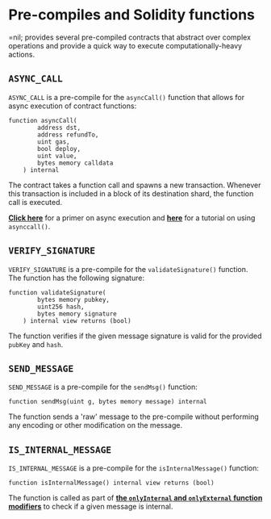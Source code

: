 # Pre-compiles and Solidity functions

=nil; provides several pre-compiled contracts that abstract over complex operations and provide a quick way to execute computationally-heavy actions.

## `ASYNC_CALL`

`ASYNC_CALL` is a pre-compile for the `asyncCall()` function that allows for async execution of contract functions:

```solidity showLineNumbers
function asyncCall(
        address dst,
        address refundTo,
        uint gas,
        bool deploy,
        uint value,
        bytes memory calldata
    ) internal
```

The contract takes a function call and spawns a new transaction. Whenever this transaction is included in a block of its destination shard, the function call is executed.

[**Click here**](../../core-concepts/shards-parallel-execution##async-execution) for a primer on async execution and [**here**](../../getting-started/essentials/handling-async-execution) for a tutorial on using `asynccall()`.

## `VERIFY_SIGNATURE`

`VERIFY_SIGNATURE` is a pre-compile for the `validateSignature()` function. The function has the following signature:

```solidity showLineNumbers
function validateSignature(
        bytes memory pubkey,
        uint256 hash,
        bytes memory signature
    ) internal view returns (bool)
```

The function verifies if the given message signature is valid for the provided `pubKey` and `hash`.

## `SEND_MESSAGE`

`SEND_MESSAGE` is a pre-compile for the `sendMsg()` function:

```solidity showLineNumbers
function sendMsg(uint g, bytes memory message) internal
```

The function sends a 'raw' message to the pre-compile without performing any encoding or other modification on the message.

## `IS_INTERNAL_MESSAGE`

`IS_INTERNAL_MESSAGE` is a pre-compile for the `isInternalMessage()` function:

```solidity showLineNumbers
function isInternalMessage() internal view returns (bool)
```

The function is called as part of [**the `onlyInternal` and `onlyExternal` function modifiers**](./func-modifiers) to check if a given message is internal.